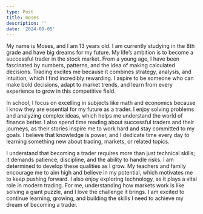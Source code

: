 ```yaml
---
type: Post
title: moses
description: ''
date: '2024-09-05'
---
```

My name is Moses, and I am 13 years old. I am currently studying in the 8th grade and have big dreams for my future. My life’s ambition is to become a successful trader in the stock market. From a young age, I have been fascinated by numbers, patterns, and the idea of making calculated decisions. Trading excites me because it combines strategy, analysis, and intuition, which I find incredibly rewarding. I aspire to be someone who can make bold decisions, adapt to market trends, and learn from every experience to grow in this competitive field.

In school, I focus on excelling in subjects like math and economics because I know they are essential for my future as a trader. I enjoy solving problems and analyzing complex ideas, which helps me understand the world of finance better. I also spend time reading about successful traders and their journeys, as their stories inspire me to work hard and stay committed to my goals. I believe that knowledge is power, and I dedicate time every day to learning something new about trading, markets, or related topics.

I understand that becoming a trader requires more than just technical skills; it demands patience, discipline, and the ability to handle risks. I am determined to develop these qualities as I grow. My teachers and family encourage me to aim high and believe in my potential, which motivates me to keep pushing forward. I also enjoy exploring technology, as it plays a vital role in modern trading. For me, understanding how markets work is like solving a giant puzzle, and I love the challenge it brings. I am excited to continue learning, growing, and building the skills I need to achieve my dream of becoming a trader.





##

